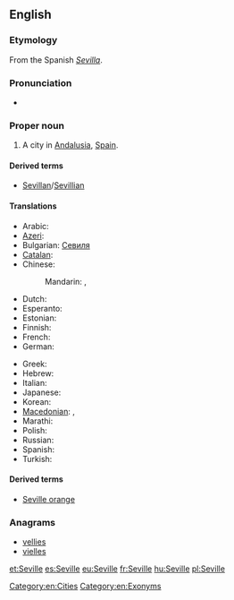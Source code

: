 ==English==
{{wikipedia}}

===Etymology===
From the Spanish ''[[Sevilla]]''.

===Pronunciation===
* {{rhymes|ɪl}}

===Proper noun===
{{en-proper noun}}

# A city in [[Andalusia]], [[Spain]].

====Derived terms====
* [[Sevillan]]/[[Sevillian]]

====Translations====
{{trans-top|city in Spain}}
* Arabic: {{t|ar|إشبيلية|f|tr='ishbiliya|sc=Arab}}
* [[Azeri]]: {{t+|az|Sevilya}}
* Bulgarian: [[Севиля]]
* [[Catalan]]: {{t|ca|Sevilla|f}}
* Chinese:
*: Mandarin: {{t+|cmn|塞維利亞|sc=Hani}}, {{t|cmn|塞维利亚|tr=Sāiwéilìyǎ|sc=Hani}}
* Dutch: {{t|nl|Sevilla|n}}
* Esperanto: {{t|eo|Sevilo}}
* Estonian: {{t+|et|Sevilla}}
* Finnish: {{t+|fi|Sevilla}}
* French: {{t+|fr|Séville|f}}
* German: {{t|de|Sevilla|n}}
{{trans-mid}}
* Greek: {{t+|el|Σεβίλλη|f|tr=Sevílli|sc=Grek}}
* Hebrew: {{t|he|סביליה|tr=Sevilia|sc=Hebr}}
* Italian: {{t|it|Siviglia|f}}
* Japanese: {{t|ja|セビリア|tr=Sebiria|sc=Jpan}}
* Korean: {{t+|ko|세비야|tr=Sebiya|sc=Kore}}
* [[Macedonian]]: {{t|mk|Севилја|f|tr=Sevílja}},  {{t|mk|Севиља|f|tr=Sevílja}}
* Marathi: {{t|mr|सेविल|n|tr=sevila|sc=Deva}}
* Polish: {{t+|pl|Sewilla|f}}
* Russian: {{t|ru|Севилья|f|tr=Sevíl'ja|sc=Cyrl}}
* Spanish: {{t+|es|Sevilla|f}}
* Turkish: {{t|tr|Sevilla}}
{{trans-bottom}}

====Derived terms====
* [[Seville orange]]

===Anagrams===
* [[vellies#English|vellies]]
* [[vielles#English|vielles]]


[[Category:en:Cities]]
[[Category:en:Exonyms]]

[[et:Seville]]
[[es:Seville]]
[[eu:Seville]]
[[fr:Seville]]
[[hu:Seville]]
[[pl:Seville]]